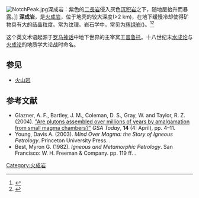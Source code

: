 [[File:NotchPeak.jpg|thumb]]深成岩：紫色的[[二長岩|二長岩]]侵入灰色[[沉积岩|沉积岩]]之下，随地层抬升而暴露。]]
'''深成岩'''，是{{tsl|en|Intrusive rock|侵入岩|侵入}}[[火成岩|火成岩]]，位于地壳的较大深度(>2 km)，在地下缓慢冷却使得矿物具有大的结晶粒度。常为{{tsl|en|porphyritic|斑岩}}纹理。岩石学中，常见为[[辉绿岩|辉绿岩]]({{tsl|en|dolerite|粗玄岩}})。<ref name="Examples">{{cite web | url=http://www.qm.qld.gov.au/Find+out+about/Rocks/Types+of+rocks#.VXrjZOK4FkQ | title=Examples of rocks with different names | accessdate=12 June 2015 | archive-date=2020-05-06 | archive-url=https://web.archive.org/web/20200506161949/https://www.qm.qld.gov.au/Find+out+about/Rocks/Types+of+rocks#.VXrjZOK4FkQ | dead-url=no }}</ref><ref>{{Cite web | url=http://australianmuseum.net.au/Igneous-rock-types | title=Igneous rock types - Australian Museum | accessdate=14 June 2015 | archive-date=2015-06-03 | archive-url=https://web.archive.org/web/20150603220911/http://australianmuseum.net.au/igneous-rock-types | dead-url=no }}</ref>

这个英文术语起源于[[罗马神话|罗马神话]]中地下世界的主宰冥王[[普鲁托|普鲁托]]。十八世纪末[[水成论|水成论]]与[[火成论|火成论]]的地质学大论战时命名。 
==参见==
* [[火山岩|火山岩]]

==参考文献==
{{Reflist}}
* Glazner, A. F., Bartley, J. M., Coleman, D. S., Gray, W. and Taylor, R. Z. (2004). [https://web.archive.org/web/20120217041152/http://www.gsajournals.org/gsaonline/?request=get-document&doi=10.1130%2F1052-5173(2004)014%3C0004:APAOMO%3E2.0.CO%3B2 "Are plutons assembled over millions of years by amalgamation from small magma chambers?"] ''GSA Today'', '''14''' (4: April), pp. 4–11.
* Young, Davis A. (2003). ''Mind Over Magma: the Story of Igneous Petrology''. Princeton University Press. {{ISBN|0-691-10279-1}}.
* Best, Myron G. (1982). ''Igneous and Metamorphic Petrology''. San Francisco: W. H. Freeman & Company. pp. 119 ff. {{ISBN|0-7167-1335-7}}.
{{wiktionary}}
{{Igneous rocks}}
{{地質學原理}}
[[Category:火成岩|Category:火成岩]]